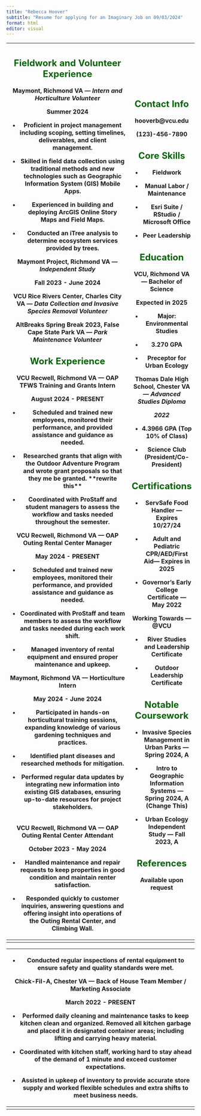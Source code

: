 ```yaml
---
title: "Rebecca Hoover"
subtitle: "Resume for applying for an Imaginary Job on 09/03/2024"
format: html
editor: visual
---
```


+--------------------------------------------------------------------------------------------------------------------------------------------------------+----------------------------------------------------------------------------+
| ## Fieldwork and Volunteer Experience  {#sec-fieldwork-and-volunteer-experience- .illustration style="color: darkgreen"}                               | ## Contact Info {#sec-contact-info .illustration style="color: darkgreen"} |
|                                                                                                                                                        |                                                                            |
| **Maymont, Richmond VA — *Intern and Horticulture Volunteer***                                                                                         | hooverb\@vcu.edu                                                           |
|                                                                                                                                                        |                                                                            |
| Summer 2024                                                                                                                                            | (123)-456-7890                                                             |
|                                                                                                                                                        |                                                                            |
| -   Proficient in project management including scoping, setting timelines, deliverables, and client management.                                        | ## Core Skills {.illustration style="color: darkgreen"}                    |
|                                                                                                                                                        |                                                                            |
| -   Skilled in field data collection using traditional methods and new technologies such as Geographic Information System (GIS) Mobile Apps.           | -   Fieldwork                                                              |
|                                                                                                                                                        |                                                                            |
| -   Experienced in building and deploying ArcGIS Online Story Maps and Field Maps.                                                                     | -   Manual Labor / Maintenance                                             |
|                                                                                                                                                        |                                                                            |
| -   Conducted an iTree analysis to determine ecosystem services provided by trees.                                                                     | -   Esri Suite / RStudio / Microsoft Office                                |
|                                                                                                                                                        |                                                                            |
| **Maymont Project, Richmond VA — *Independent Study***                                                                                                 | -   Peer Leadership\                                                       |
|                                                                                                                                                        |                                                                            |
| Fall 2023 - June 2024                                                                                                                                  | ## Education {.illustration style="color: darkgreen"}                      |
|                                                                                                                                                        |                                                                            |
| **VCU** **Rice Rivers Center, Charles City VA — *Data Collection and Invasive Species Removal Volunteer***                                             | **VCU, Richmond VA — Bachelor of Science**                                 |
|                                                                                                                                                        |                                                                            |
| **AltBreaks Spring Break 2023, False Cape State Park VA — *Park Maintenance Volunteer***                                                               | **Expected in 2025**                                                       |
|                                                                                                                                                        |                                                                            |
| ## Work Experience {#sec-work-experience .illustration style="color: darkgreen"}                                                                       | -   Major: Environmental Studies                                           |
|                                                                                                                                                        |                                                                            |
| **VCU Recwell, Richmond VA — OAP TFWS Training and Grants Intern**                                                                                     | -   3.270 GPA                                                              |
|                                                                                                                                                        |                                                                            |
| August 2024 - PRESENT                                                                                                                                  | -   Preceptor for Urban Ecology                                            |
|                                                                                                                                                        |                                                                            |
| -   Scheduled and trained new employees, monitored their performance, and provided assistance and guidance as needed.                                  | **Thomas Dale High School, Chester VA — *Advanced Studies Diploma***       |
|                                                                                                                                                        |                                                                            |
| -   Researched grants that align with the Outdoor Adventure Program and wrote grant proposals so that they me be granted. \*\*rewrite this\*\*         | ***2022***                                                                 |
|                                                                                                                                                        |                                                                            |
| -   Coordinated with ProStaff and student managers to assess the workflow and tasks needed throughout the semester.                                    | -   4.3966 GPA (Top 10% of Class)                                          |
|                                                                                                                                                        |                                                                            |
| **VCU Recwell, Richmond VA — OAP Outing Rental Center Manager**                                                                                        | -   Science Club (President/Co-President)\                                 |
|                                                                                                                                                        |                                                                            |
| May 2024 - PRESENT                                                                                                                                     | ## Certifications {.illustration style="color: darkgreen"}                 |
|                                                                                                                                                        |                                                                            |
| -   Scheduled and trained new employees, monitored their performance, and provided assistance and guidance as needed.                                  | -   ServSafe Food Handler — Expires 10/27/24                               |
|                                                                                                                                                        |                                                                            |
| -   Coordinated with ProStaff and team members to assess the workflow and tasks needed during each work shift.                                         | -   Adult and Pediatric CPR/AED/First Aid— Expires in 2025                 |
|                                                                                                                                                        |                                                                            |
| -   Managed inventory of rental equipment and ensured proper maintenance and upkeep.                                                                   | -   Governor's Early College Certificate — May 2022                        |
|                                                                                                                                                        |                                                                            |
| **Maymont, Richmond VA — Horticulture Intern**                                                                                                         | Working Towards — \@VCU                                                    |
|                                                                                                                                                        |                                                                            |
| **May 2024 - June 2024**                                                                                                                               | -   River Studies and Leadership Certificate                               |
|                                                                                                                                                        |                                                                            |
| -   Participated in hands-on horticultural training sessions, expanding knowledge of various gardening techniques and practices.                       | -   Outdoor Leadership Certificate\                                        |
|                                                                                                                                                        |                                                                            |
| -   Identified plant diseases and researched methods for mitigation.                                                                                   | ## Notable Coursework {.illustration style="color: darkgreen"}             |
|                                                                                                                                                        |                                                                            |
| -   Performed regular data updates by integrating new information into existing GIS databases, ensuring up-to-date resources for project stakeholders. | -   Invasive Species Management in Urban Parks — Spring 2024, A            |
|                                                                                                                                                        |                                                                            |
| \                                                                                                                                                      | -   Intro to Geographic Information Systems — Spring 2024, A (Change This) |
| **VCU Recwell, Richmond VA — OAP Outing Rental Center Attendant**                                                                                      |                                                                            |
|                                                                                                                                                        | -   Urban Ecology Independent Study — Fall 2023, A\                        |
| **October 2023 - May 2024**                                                                                                                            |                                                                            |
|                                                                                                                                                        | ## References {.illustration style="color: darkgreen"}                     |
| -   Handled maintenance and repair requests to keep properties in good condition and maintain renter satisfaction.                                     |                                                                            |
|                                                                                                                                                        | Available upon request                                                     |
| -   Responded quickly to customer inquiries, answering questions and offering insight into operations of the Outing Rental Center, and Climbing Wall.  |                                                                            |
+========================================================================================================================================================+============================================================================+
+--------------------------------------------------------------------------------------------------------------------------------------------------------+----------------------------------------------------------------------------+

+-----------------------------------------------------------------------------------------------------------------------------------------------------------------------------------------------------------------+
| -   Conducted regular inspections of rental equipment to ensure safety and quality standards were met.                                                                                                          |
|                                                                                                                                                                                                                 |
| **Chick-Fil-A, Chester VA — Back of House Team Member / Marketing Associate**                                                                                                                                   |
|                                                                                                                                                                                                                 |
| March 2022 - PRESENT                                                                                                                                                                                            |
|                                                                                                                                                                                                                 |
| -   Performed daily cleaning and maintenance tasks to keep kitchen clean and organized. Removed all kitchen garbage and placed it in designated container areas; including lifting and carrying heavy material. |
|                                                                                                                                                                                                                 |
| -   Coordinated with kitchen staff, working hard to stay ahead of the demand of 1 minute and exceed customer expectations.                                                                                      |
|                                                                                                                                                                                                                 |
| -   Assisted in upkeep of inventory to provide accurate store supply and worked flexible schedules and extra shifts to meet business needs.                                                                     |
+=================================================================================================================================================================================================================+
+-----------------------------------------------------------------------------------------------------------------------------------------------------------------------------------------------------------------+
